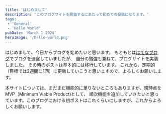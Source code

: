 ```yaml
---
title: 'はじめまして'
description: 'このブログサイトを開始するにあたって初めての投稿になります。'
tags:
 - 'General'
 - 'Hello World'
pubDate: 'March 1 2024'
heroImage: '/hello-world.png'
---
```


はじめまして、今日からブログを始めたいと思います。
もともとは[はてなブログ](https://ymmryt.hatenablog.com/)でブログを運営していましたが、 自分の勉強も兼ねて、ブログサイトを実装しました。
その時のポストは基本的には移行しています。
これから、定期的（目標では2週間に1回）に更新していこうと思いますので、よろしくお願いします。

本サイトについては、まだまだ機能的に足りないところもありますが、現時点をMVP（Minimum Viable Product)として、
順次機能を追加していきたいと思っています。このブログにおける初ポストはこれくらいにしますが、これからよろしくお願いします。